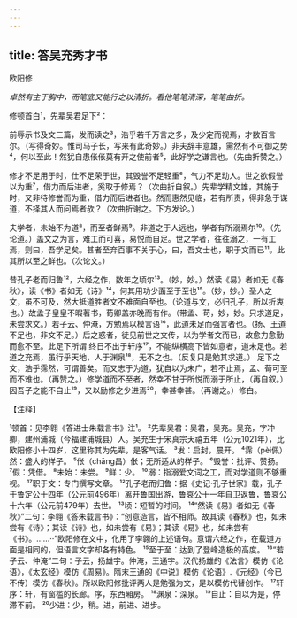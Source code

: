 ```yaml
---
---
---
```

title: 答吴充秀才书
---



欧阳修

*卓然有主于胸中，而笔底又能行之以清折。看他笔笔清深，笔笔曲折。*

修顿首白¹，先辈吴君足下²：

前辱示书及文三篇，发而读之³，浩乎若千万言之多，及少定而视焉，才数百言尔。（写得奇妙。惟司马子长，写来有此奇妙。）非夫辞丰意雄，需然有不可御之势⁴，何以至此！然犹自患伥伥莫有开之使前者⁵，此好学之谦言也。（先曲折赞之。）

修才不足用于时，仕不足荣于世，其毁誉不足轻重⁶，气力不足动人。世之欲假誉以为重⁷，借力而后进者，奚取于修焉？（次曲折自叙。）先辈学精文雄，其施于时，又非待修誉而为重，借力而后进者也。然而惠然见临，若有所责，得非急于谋道，不择其人而问焉者欤？（次曲折谢之。下方发论。）

夫学者，未始不为道⁸，而至者鲜焉⁹。非道之于人远也，学者有所溺焉尔¹⁰。（先论道。）盖文之为言，难工而可喜，易悦而自足。世之学者，往往溺之，一有工焉，则曰，吾学足矣。甚者至弃百事不关于心，曰，吾文士也，职于文而已¹¹。此其所以至之鲜也。（次论文。）

昔孔子老而归鲁¹²，六经之作，数年之顷尔¹³。（妙，妙。）然读《易》者如无《春秋》，读《书》者如无《诗》¹⁴，何其用功少面至于至也¹⁵。（妙，妙。）圣人之文，虽不可及，然大抵道胜者文不难面自至也。（论道与文，必归孔子，所以折衷也。）故孟子皇皇不暇著书，荀卿盖亦晚而有作。（带孟、苟，妙，妙。只求道足，未尝求文。）若子云、仲淹，方勉焉以模言语¹⁶，此道未足而强言者也。（扬、王道不足也，非文不足。）后之惑者，徒见前世之文传，以为学者文而已，故愈力愈勤而愈不至。此足下所谓
终日不出于轩序¹⁷，不能纵横高下皆如意者，道未足也。若道之充焉，虽行乎天地，人于渊泉¹⁸，无不之也。（反复只是勉其求道。）
足下之文，浩乎霈然，可谓善矣。而又志于为道，犹自以为未广，若不止焉，孟、荀可至而不难也。（再赞之。）修学道而不至者，然幸不甘于所悦而溺于所止，（再自叙。）因吾子之能不自止¹⁹，又以励修之少进焉²⁰，幸甚幸甚。（再谢之。）修白。

【注释】

¹顿首：见李翱《答进士朱载言书》注¹。
²先辈吴君：吴君，吴充。吴充，字冲卿，建州浦城（今福建浦城县）人。吴充生于宋真宗天禧五年（公元1021年），比欧阳修小十四岁，这里称其为先辈，是客气话。
³发：启封，晨开。
⁴霈（pèi佩）然：盛大的样子。
⁵伥（chāng昌）伥；无所适从的样子。
⁶毁誉：批评、赞扬。
⁷假：凭借。
⁸未始：未尝。
⁹鲜：少。
¹⁰溺：指溺爱文词之工，而对学道则不够重视。
¹⁷职于文：专门撰写文章。
¹²孔子老而归鲁：据《史记·孔子世家》载，孔子于鲁定公十四年（公元前496年）离开鲁国出游，鲁哀公十一年自卫返鲁，鲁哀公十六年（公元前479年）去世。
¹³顷：短暂的时间。
¹⁴“然读《易》者如无《春秋》”二句：李翱《答朱载言书》：“创意造言，皆不相师。故其读《春秋》也，如未尝有《诗》；其读《诗》也，如未尝有《易》；其读《易》也，如未尝有《书》。……··”欧阳修在文中，化用了李翺的上述语句。意谓六经之作，在载道方面是相同的，但语言文字却各有特色。
¹⁵至于至：达到了登峰造极的高度。
¹⁶“若子云、仲淹”二句：子云，扬雄字。仲淹，王通字。汉代扬雄的《法言》模仿《论语》，《太玄经》模仿《周易》。隋末王通的《中说》模仿《论语》.《元经》（今已不传）模仿《春秋》。所以欧阳修批评两人是勉强为文，是以模仿代替创作。
¹⁷轩序：轩，有窗槛的长廊。序，东西厢房。
¹⁸渊泉：深泉。
¹⁹自止：自以为是，停滞不前。
²⁰少进：少，稍。进，前进、进步。